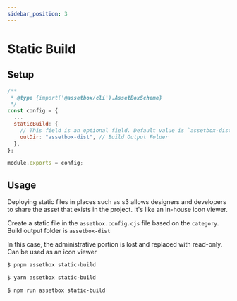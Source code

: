 ```yaml
---
sidebar_position: 3
---
```


# Static Build


## Setup

```js twoslash title='assetbox.config.cjs'
/**
 * @type {import('@assetbox/cli').AssetBoxScheme}
 */
const config = {
  ...
  staticBuild: {
    // This field is an optional field. Default value is `assetbox-dist`
    outDir: "assetbox-dist", // Build Output Folder
  },
};

module.exports = config;
```

## Usage

Deploying static files in places such as s3 allows designers and developers to share the asset that exists in the project. It's like an in-house icon viewer.

Create a static file in the `assetbox.config.cjs` file based on the `category`.
Build output folder is `assetbox-dist`

In this case, the administrative portion is lost and replaced with read-only.
Can be used as an icon viewer


<Tabs>
  <TabItem value="pnpm" label="pnpm" default>

```sh
$ pnpm assetbox static-build
```

  </TabItem>
  <TabItem value="yarn" label="yarn">

```sh
$ yarn assetbox static-build
```

  </TabItem>
  <TabItem value="npm" label="npm">

```sh
$ npm run assetbox static-build
```

  </TabItem>
</Tabs>
